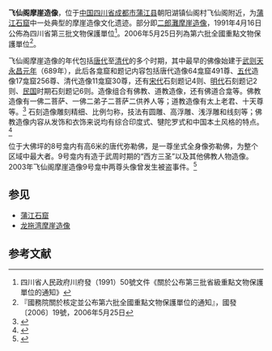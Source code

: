 {{msg:四川省文物保護單位
|名稱 = 飛仙閣摩崖造像
|編號 = 27
|圖片 = 飞仙阁摩崖造像照片.JPG
|級別 = S3
|分類 = 
|時代 = [[唐代|唐代]]至[[清代|清代]]
|地点 = [[四川省|四川省]][[蒲江縣|蒲江縣]][[霖雨鄉|霖雨鄉]]
|坐標 =
|登錄 = 1991年4月16日
}}
{{msg:四川省文物保護單位
|名稱 = 蒲江石窟-飛仙閣摩崖造像
|編號 = 853
|圖片 = 飞仙阁摩崖造像国保碑.JPG
|級別 = 106
|分類 = 
|時代 = 南北朝至清
|地点 = [[四川省|四川省]][[蒲江縣|蒲江縣]]
|坐標 =
|登錄 = 2006年5月25日
}}
'''飞仙阁摩崖造像'''，位于[[中国|中国]][[四川省|四川省]][[成都市|成都市]][[蒲江县|蒲江县]]朝阳湖镇仙阁村飞仙阁附近，为[[蒲江石窟|蒲江石窟]]中一处典型的摩崖造像文化遗迹。部分即[[二郎灘摩崖造像|二郎灘摩崖造像]]，1991年4月16日公佈為四川省第三批文物保護單位<ref>四川省人民政府川府發（1991）50號文件《關於公布第三批省級重點文物保護單位的通知》</ref>。2006年5月25日列為第六批全國重點文物保護單位<ref>『國務院關於核定並公布第六批全國重點文物保護單位的通知』，國發〔2006〕19號，2006年5月25日</ref>。

飞仙阁摩崖造像的年代包括[[唐朝|唐代]]至[[清朝|清代]]的多个时期，其中最早的佛像始建于[[武则天|武则天]][[永昌元年|永昌元年]]（689年），此后各龛窟和题记内容包括唐代造像64龛窟491尊、[[五代|五代]]造像17龛窟256尊、清代造像11龛窟30尊，还有[[宋朝|宋代]]石刻题记4则、[[明朝|明代]]石刻题记2则、[[中華民國|民国]]时期石刻题记6则。造像组合有佛教、道教造像，还有佛道合龛等。佛教造像有一佛二菩萨、一佛二弟子二菩萨二供养人等；道教造像有太上老君、十天尊等。<ref>{{Cite book |author=国家文物局 |title=中国文物地图集（四川分册，上） |publisher=文物出版社 |location=北京 |year=2009}}</ref> 石刻造像雕刻精细、比例匀称，技法有圆雕、高浮雕、浅浮雕和线刻等；佛教造像内容从发饰和衣饰来说均有综合印度式、犍陀罗式和中国本土风格的特点。<ref>{{Cite web|url=http://cd.qq.com/a/20100830/000083.htm| title=蒲江飞仙阁 西南丝路佛国}}</ref>

位于大佛坪的8号龛内有高6米的唐代弥勒佛，是一尊坐式全身像弥勒佛，为整个区域中最大者。9号龛内有造于武周时期的“西方三圣”以及其他佛教人物造像。2003年飞仙阁摩崖造像9号龛中两尊头像曾发生被盗事件。<ref>{{Cite web|url= http://sichuan.scol.com.cn/shxw/20030114/2003114145343.htm|title=蒲江飞仙阁摩崖石刻千年佛头被盗}}</ref>

==参见==
*[[蒲江石窟|蒲江石窟]]
*[[龙拖湾摩崖造像|龙拖湾摩崖造像]]

==参考文献==
{{reflist}}
{{四川全国重点文物保护单位}}